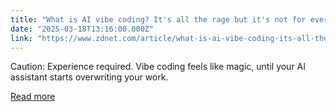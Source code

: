 ```yaml
---
title: "What is AI vibe coding? It's all the rage but it's not for everyone - here's why"
date: "2025-03-18T13:16:00.000Z"
link: "https://www.zdnet.com/article/what-is-ai-vibe-coding-its-all-the-rage-but-its-not-for-everyone-heres-why/"
---
```


Caution: Experience required. Vibe coding feels like magic, until your AI assistant starts overwriting your work.

[Read more](https://www.zdnet.com/article/what-is-ai-vibe-coding-its-all-the-rage-but-its-not-for-everyone-heres-why/)
